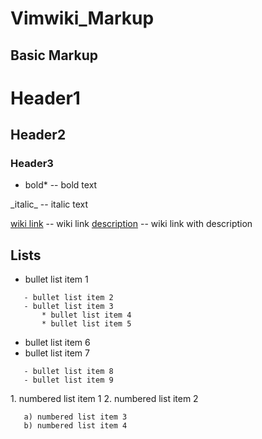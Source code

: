 = Vimwiki_Markup =

== Basic Markup ==

= Header1 =
== Header2 ==
=== Header3 ===

*bold* -- bold text
_italic_ -- italic text

[[wiki link]] -- wiki link
[[wiki link|description]] -- wiki link with description

== Lists ==

* bullet list item 1
    - bullet list item 2
    - bullet list item 3
        * bullet list item 4
        * bullet list item 5
* bullet list item 6
* bullet list item 7
    - bullet list item 8
    - bullet list item 9

1. numbered list item 1
2. numbered list item 2
    a) numbered list item 3
    b) numbered list item 4
